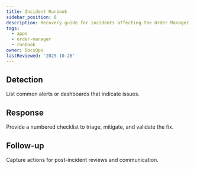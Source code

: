 ```yaml
---
title: Incident Runbook
sidebar_position: 8
description: Recovery guide for incidents affecting the Order Manager.
tags:
  - apps
  - order-manager
  - runbook
owner: DocsOps
lastReviewed: '2025-10-26'
---
```

## Detection

List common alerts or dashboards that indicate issues.

## Response

Provide a numbered checklist to triage, mitigate, and validate the fix.

## Follow-up

Capture actions for post-incident reviews and communication.

